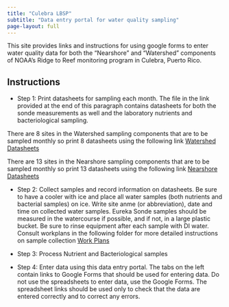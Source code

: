```yaml
---
title: "Culebra LBSP"
subtitle: "Data entry portal for water quality sampling"
page-layout: full
---
```


This site provides links and instructions for using google forms to enter water quality data for both the "Nearshore" and "Watershed" components of NOAA's Ridge to Reef monitoring program in Culebra, Puerto Rico. 

## Instructions

* Step 1: Print datasheets for sampling each month. The file in the link provided at the end of this paragraph contains datasheets for both the sonde measurements as well and the laboratory nutrients and bacteriological sampling. 

There are 8 sites in the Watershed sampling components that are to be sampled monthly so print 8 datasheets using the following link [Watershed Datasheets](https://docs.google.com/document/d/17oZ_msC6d49UCro2x92w2r4P4DCnu0YX/edit)

There are 13 sites in the Nearshore sampling components that are to be sampled monthly so print 13 datasheets using the following link [Nearshore Datasheets](https://docs.google.com/document/d/1blpa4Iob9zMFprBdBVjw-C5EYTtMRYO7/edit)

* Step 2: Collect samples and record information on datasheets. Be sure to have a cooler with ice and place all water samples (both nutrients and bacterial samples) on ice. Write site anme (or abbreviation), date and time on collected water samples. Eureka Sonde samples should be measured in the watercourse if possible, and if not, in a large plastic bucket. Be sure to rinse equipment after each sample with DI water. Consult workplans in the following folder for more detailed instructions on sample collection [Work Plans](https://drive.google.com/drive/u/1/folders/1Jfijtywj3ZfLIrinoLc9D4M8A9y6mx2z)

* Step 3: Process Nutrient and Bacteriological samples

* Step 4: Enter data using this data entry portal. The tabs on the left contain links to Google Forms that should be used for entering data. Do not use the spreadsheets to enter data, use the Google Forms. The spreadsheet links should be used only to check that the data are entered correctly and to correct any errors. 



